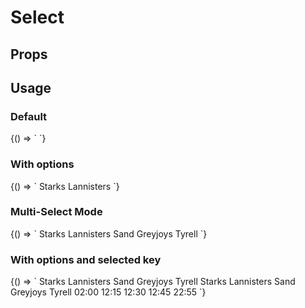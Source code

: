 
# Select
<Meta
  title="Select"
  component="fw-select"
/>

## Props

<Props of="fw-select"/>

## Usage

### Default
<Preview>
  <Story name="Default">
    {() => `
    <fw-select>
    </fw-select>
    `}
  </Story>
</Preview>

### With options
<Preview>
  <Story name="WithSelectOptions">
    {() => `
    <fw-select label="Select the house" required="true" value="1">
        <fw-select-option value="1">Starks</fw-select-option>
        <fw-select-option value="2">Lannisters</fw-select-option>
    </fw-select>
    `}
  </Story>
</Preview>

### Multi-Select Mode
<Preview>
  <Story name="MultiSelect">
    {() => `
    <fw-select multiple label="Select the GOT house" state-text="Choose the house where you belong" required="true">
        <fw-select-option value="1">Starks</fw-select-option>
        <fw-select-option value="2">Lannisters</fw-select-option>
        <fw-select-option value="3">Sand</fw-select-option>
        <fw-select-option value="4">Greyjoys</fw-select-option>
        <fw-select-option value="5">Tyrell</fw-select-option>
    </fw-select>
    `}
  </Story>
</Preview>

### With options and selected key
<Preview>
  <Story name="WithOptionsAndSelectedKey">
    {() => `<fw-select label="Select the GOT house" state-text="Choose the house where you belong" required="true">
    <fw-select-option value="1">Starks</fw-select-option>
    <fw-select-option value="2">Lannisters</fw-select-option>
    <fw-select-option value="3">Sand</fw-select-option>
    <fw-select-option value="4">Greyjoys</fw-select-option>
    <fw-select-option value="5">Tyrell</fw-select-option>
</fw-select>
<fw-select label="Select the GOT house" selected-value="2" required="true">
    <fw-select-option value="1">Starks</fw-select-option>
    <fw-select-option value="2">Lannisters</fw-select-option>
    <fw-select-option value="3">Sand</fw-select-option>
    <fw-select-option value="4">Greyjoys</fw-select-option>
    <fw-select-option value="5">Tyrell</fw-select-option>
</fw-select>
<fw-select label="Select the GOT house" force-select="false" required="true">
    <fw-select-option value="02:00">02:00</fw-select-option>
    <fw-select-option value="12:15">12:15</fw-select-option>
    <fw-select-option value="12:30">12:30</fw-select-option>
    <fw-select-option value="12:45">12:45</fw-select-option>
    <fw-select-option value="22:55">22:55</fw-select-option>
</fw-select>`}
  </Story>
</Preview>
